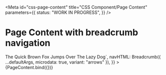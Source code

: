 <!-- @license CC0-1.0 -->


<Meta
  id="css-page-content"
  title="CSS Component/Page Content"
  parameters={{
    status: "WORK IN PROGRESS",
  }}
/>

# Page Content with breadcrumb navigation

<Canvas>
  <Story
    name="with breadcrumb"
    args={{
      innerHTML: `<h1>The Quick Brown Fox Jumps Over The Lazy Dog</h1>`,
      navHTML: Breadcrumb({ ...defaultArgs, microdata: true, variant: "arrows" }),
    }}
  >
    {PageContent.bind({})}
  </Story>
</Canvas>
